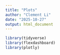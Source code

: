 ```yaml
---
title: "Plots"
author: "Clement Li"
date: "2025-10-27"
output: html_document
---
```


```r
library(tidyverse)
library(flexdashboard)
library(plotly)
```

```r

```

